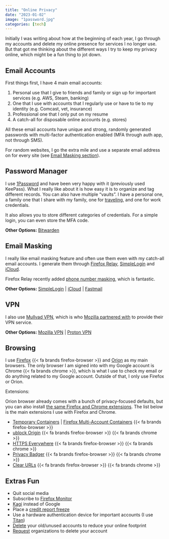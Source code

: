 ```yaml
---
title: "Online Privacy"
date: "2023-01-02"
image: "1password.jpg"
categories: [tech]
---
```


Initially I was writing about how at the beginning of each year, I go through my accounts and delete my online presence for services I no longer use. But that got me thinking about the different ways I try to keep my privacy online, which might be a fun thing to jot down.

## Email Accounts

First things first, I have 4 main email accounts:

1. Personal use that I give to friends and family or sign up for important services (e.g. AWS, Steam, banking)
2. One that I use with accounts that I regularly use or have to tie to my identity (e.g. Comcast, vet, insurance)
3. Professional one that I only put on my resume
4. A catch-all for disposable online accounts (e.g. stores)

All these email accounts have unique and strong, randomly generated passwords with multi-factor authentication enabled (MFA through auth app, not through SMS).

For random websites, I go the extra mile and use a separate email address on for every site (see [Email Masking section](#email-masking)).

## Password Manager

I use [1Password](https://1password.com) and have been very happy with it (previously used KeePass). What I really like about it is how easy it is to organize and tag different records. You can also have multiple "vaults". I have a personal one, a family one that I share with my family, one for [traveling](https://support.1password.com/travel-mode/), and one for work credentials.

It also allows you to store different categories of credentials. For a simple login, you can even store the MFA code.

**Other Options:** [Bitwarden](https://bitwarden.com/pricing/)

## Email Masking

I really like email masking feature and often use them even with my catch-all email accounts. I generate them through [Firefox Relay](https://relay.firefox.com), [SimpleLogin](https://simplelogin.io) and [iCloud](https://support.apple.com/en-us/HT210425).

Firefox Relay recently added [phone number masking](https://blog.mozilla.org/en/privacy-security/hide-your-phone-number-with-firefox-relay/), which is fantastic.

**Other Options:** [SimpleLogin](https://simplelogin.io) | [iCloud](https://support.apple.com/en-us/HT210425) | [Fastmail](https://1password.com/fastmail/)

## VPN

I also use [Mullvad VPN](https://mullvad.net), which is who [Mozilla partnered with](https://mullvad.net/en/blog/2019/12/3/mullvad-partnerships-page-has-been-updated-mozilla/) to provide their VPN service.

**Other Options:** [Mozilla VPN](https://vpn.mozilla.org/) | [Proton VPN](https://protonvpn.com)

## Browsing

I use [Firefox](https://www.mozilla.org/en-US/firefox/) {{< fa brands firefox-browser >}} and [Orion](https://browser.kagi.com) as my main browsers. The only browser I am signed into with my Google account is Chrome {{< fa brands chrome >}}, which is what I use to check my email or do anything related to my Google account. Outside of that, I only use Firefox or Orion.

Extensions:

Orion browser already comes with a bunch of privacy-focused defaults, but you can also install [the same Firefox and Chrome extensions](https://browser.kagi.com/faq.html#extensions). The list below is the main extensions I use with Firefox and Chrome.

- [Temporary Containers](https://addons.mozilla.org/en-US/firefox/addon/temporary-containers/) | [Firefox Multi-Account Containers](https://addons.mozilla.org/en-US/firefox/addon/multi-account-containers/) {{< fa brands firefox-browser >}}
- [ublock Origin](https://addons.mozilla.org/en-US/firefox/addon/ublock-origin/) {{< fa brands firefox-browser >}} {{< fa brands chrome >}}
- [HTTPS Everywhere](https://addons.mozilla.org/en-US/firefox/addon/https-everywhere/) {{< fa brands firefox-browser >}} {{< fa brands chrome >}}
- [Privacy Badger](https://addons.mozilla.org/en-US/firefox/addon/privacy-badger17/) {{< fa brands firefox-browser >}} {{< fa brands chrome >}}
- [Clear URLs](https://addons.mozilla.org/en-US/firefox/addon/clearurls/) {{< fa brands firefox-browser >}} {{< fa brands chrome >}}

## Extras Fun

- Quit social media
- Subscribe to [Firefox Monitor](https://monitor.firefox.com)
- [Kagi](https://kagi.com) instead of Google
- Place a [credit report freeze](https://consumer.ftc.gov/articles/what-know-about-credit-freezes-fraud-alerts#freeze)
- Use a hardware authentication device for important accounts (I use [Titan](https://cloud.google.com/titan-security-key))
- [Delete](https://justdeleteme.xyz) your old/unused accounts to reduce your online footprint
- [Request](https://yourdigitalrights.org) organizations to delete your account